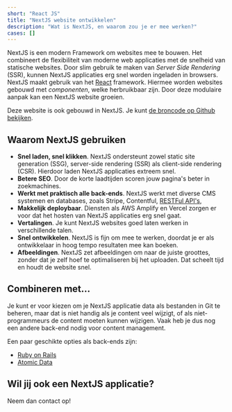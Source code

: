 ```yaml
---
short: "React JS"
title: "NextJS website ontwikkelen"
description: "Wat is NextJS, en waarom zou je er mee werken?"
cases: []
---
```


NextJS is een modern Framework om websites mee te bouwen.
Het combineert de flexibiliteit van moderne web applicaties met de snelheid van statische websites.
Door slim gebruik te maken van _Server Side Rendering_ (SSR), kunnen NextJS applicaties erg snel worden ingeladen in browsers.
NextJS maakt gebruik van het [React](/nl/tech/react) framework.
Hiermee worden websites gebouwd met _componenten_, welke herbruikbaar zijn.
Door deze modulaire aanpak kan een NextJS website groeien.

Deze website is ook gebouwd in NextJS.
Je kunt [de broncode op Github bekijken](https://github.com/ontola/home).

## Waarom NextJS gebruiken

- **Snel laden, snel klikken**. NextJS ondersteunt zowel static site generation (SSG), server-side rendering (SSR) als client-side rendering (CSR). Hierdoor laden NextJS applicaties extreem snel.
- **Betere SEO**. Door de korte laadtijden scoren jouw pagina's beter in zoekmachines.
- **Werkt met praktisch alle back-ends**. NextJS werkt met diverse CMS systemen en databases, zoals Stripe, Contentful, [RESTFul API's](/nl/blog/api-design),
- **Makkelijk deploybaar**. Diensten als AWS Amplify en Vercel zorgen er voor dat het hosten van NextJS applicaties erg snel gaat.
- **Vertalingen**. Je kunt NextJS websites goed laten werken in verschillende talen.
- **Snel ontwikkelen**. NextJS is fijn om mee te werken, doordat je er als ontwikkelaar in hoog tempo resultaten mee kan boeken.
- **Afbeeldingen**. NextJS zet afbeeldingen om naar de juiste groottes, zonder dat je zelf hoef te optimaliseren bij het uploaden. Dat scheelt tijd en houdt de website snel.

## Combineren met...

Je kunt er voor kiezen om je NextJS applicatie data als bestanden in Git te beheren, maar dat is niet handig als je content veel wijzigt, of als niet-programmeurs de content moeten kunnen wijzigen.
Vaak heb je dus nog een andere back-end nodig voor content management.

Een paar geschikte opties als back-ends zijn:

- [Ruby on Rails](/nl/tech/ruby-on-rails)
- [Atomic Data](/nl/tech/atomic-data)

## Wil jij ook een NextJS applicatie?

Neem dan contact op!
